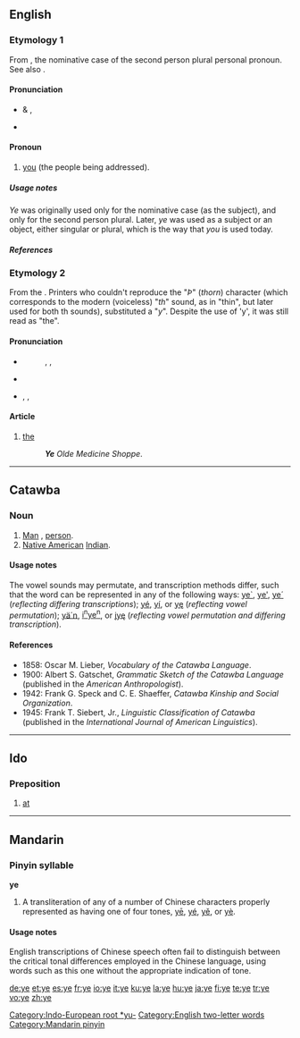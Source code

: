 {{see|-ye|.ye|yē|yé|yě|yè}}
{{wikipedia|dab=ye}}
==English==

{{rank|sort|town|dark|437|ye|common|subject|can't}}

===Etymology 1===
From {{OE.}} {{term|ge|ġē|lang=ang}}, the nominative case of the second person plural personal pronoun. See also {{term|you}}.

====Pronunciation====
*{{a|RP}} & {{a|US}} {{IPA|/jiː/}}, {{SAMPA|/ji:/}}
*{{audio|en-us-ye.ogg|Audio (US)}}
*:{{rhymes|iː}}

====Pronoun====
{{en-pron|desc=personal pronoun}}

# {{context|Northumbrian|Cornwall|archaic|}} [[you]] (the people being addressed).

=====Usage notes=====
''Ye'' was originally used only for the nominative case (as the subject), and only for the second person plural. Later, ''ye'' was used as a subject or an object, either singular or plural, which is the way that ''you'' is used today.

=====References=====
{{R:Dobson & Irwin Newcastle 1970}}

===Etymology 2===
From the {{ME.}} {{term|Þe|lang=enm}}. Printers who couldn't reproduce the "''Þ''" (''thorn'') character (which corresponds to the modern  (voiceless) "''th''" sound, as in "thin", but later used for both th sounds), substituted a "''y''".  Despite the use of 'y', it was still read as "the".

====Pronunciation====
*{{a|stressed}}
*:{{enPR|''th''ē}}, {{IPA|/ðiː/}}, {{SAMPA|/Di:/}}
*:{{audio|en-us-the-stressed.ogg|Audio (US)}}
*{{a|unstressed}}
*{{enPR|''th''ə}}, {{IPA|/ðə/}}, {{SAMPA|/D@/}} <!-- (''but see notes below'') -><!- what notes? -->
*:{{audio|en-ca-the.ogg|Audio (CA)}}
*:{{audio|en-us-the-unstressed.ogg|Audio (US)}}

====Article====
{{infl|en|article}}

# {{context|archaic|definite}} [[the]]
#:'''''Ye''' Olde Medicine Shoppe''.

[[Category:Indo-European root *yu-]]
[[Category:English two-letter words]]

----

==Catawba==

===Noun===
{{infl|chc|noun}}

# [[man|Man]] {{i|adult male human}}, [[person]].
# [[Native American]] [[Indian]].

====Usage notes====
The vowel sounds may permutate, and transcription methods differ, such that the word can be represented in any of the following ways: [[ye`]], [[ye']], [[ye´]] (''reflecting differing transcriptions''); [[yé]], [[yí]], or [[yę]] (''reflecting vowel permutation''); [[yä´n]], [[inyen|i<sup>n</sup>ye<sup>n</sup>]], or [[įyę]] (''reflecting vowel permutation and differing transcription'').

====References====
*1858: Oscar M. Lieber, ''Vocabulary of the Catawba Language''.
*1900: Albert S. Gatschet, ''Grammatic Sketch of the Catawba Language'' (published in the ''American Anthropologist'').
*1942: Frank G. Speck and C. E. Shaeffer, ''Catawba Kinship and Social Organization''.
*1945: Frank T. Siebert, Jr., ''Linguistic Classification of Catawba'' (published in the ''International Journal of American Linguistics'').

----

==Ido==

===Preposition===
{{infl|io|preposition}}

# [[at]]

----

==Mandarin==

===Pinyin syllable===
'''ye'''

# A transliteration of any of a number of Chinese characters properly represented as having one of four tones, [[yē]], [[yé]], [[yě]], or [[yè]].

====Usage notes====
English transcriptions of Chinese speech often fail to distinguish between the critical tonal differences employed in the Chinese language, using words such as this one without the appropriate indication of tone.

[[Category:Mandarin pinyin]]

[[de:ye]]
[[et:ye]]
[[es:ye]]
[[fr:ye]]
[[io:ye]]
[[it:ye]]
[[ku:ye]]
[[la:ye]]
[[hu:ye]]
[[ja:ye]]
[[fi:ye]]
[[te:ye]]
[[tr:ye]]
[[vo:ye]]
[[zh:ye]]